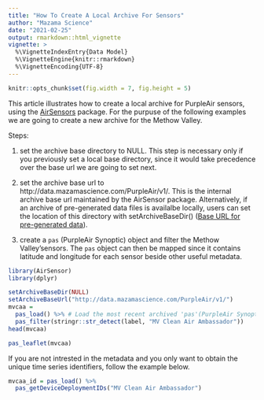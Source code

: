 ```yaml
---
title: "How To Create A Local Archive For Sensors"
author: "Mazama Science"
date: "2021-02-25"
output: rmarkdown::html_vignette
vignette: >
  %\VignetteIndexEntry{Data Model}
  %\VignetteEngine{knitr::rmarkdown}
  %\VignetteEncoding{UTF-8}
---
```


```r
knitr::opts_chunk$set(fig.width = 7, fig.height = 5)
```

This article illustrates how to create a local archive for PurpleAir sensors, using the [AirSensors](https://mazamascience.github.io/AirSensor/index.html) package. For the purpuse of the following examples we are going to create a new archive for the Methow Valley.

Steps:

1. set the archive base directory to NULL. This step is necessary only if you previously set a local base directory, since it would take precedence over the base url we are going to set next.

2. set the archive base url to http://data.mazamascience.com/PurpleAir/v1/. This is the internal archive base url maintained by the AirSensor package. Alternatively, if an archive of pre-generated data files is availalbe locally, users can set the location of this directory with setArchiveBaseDir() ([Base URL for pre-generated data](https://mazamascience.github.io/AirSensor/reference/ArchiveBaseUrl.html)). 

3. create a `pas` (PurpleAir Synoptic) object and filter the Methow Valley'sensors. The `pas` object can then be mapped since it contains latitude 
and longitude for each sensor beside other useful metadata. 
```r
library(AirSensor)
library(dplyr)

setArchiveBaseDir(NULL)
setArchiveBaseUrl("http://data.mazamascience.com/PurpleAir/v1/")
mvcaa =
  pas_load() %>% # Load the most recent archived 'pas'(PurpleAir Synoptic)
  pas_filter(stringr::str_detect(label, "MV Clean Air Ambassador"))
head(mvcaa)

pas_leaflet(mvcaa)
```

If you are not intrested in the metadata and you only want to obtain the unique time series identifiers, follow the example below.

```r
mvcaa_id = pas_load() %>%
  pas_getDeviceDeploymentIDs("MV Clean Air Ambassador")
```

